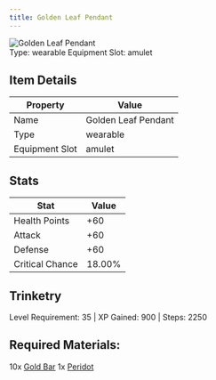 ```yaml
---
title: Golden Leaf Pendant
---
```


<div className="flex items-start gap-6 mb-8">
  <div className="flex-shrink-0">
    <img src="/assets/resources/trinketry/amulets/gold_peridot_amulet.png" alt="Golden Leaf Pendant" className="w-24 h-24 border rounded-lg" />
  </div>
  <div className="flex-1">
    <div className="space-y-2">
            <div className="flex flex-wrap gap-4 text-sm">
        <span className="px-2 py-1 bg-green-100 dark:bg-green-900 rounded-md">
          Type: wearable
        </span>
        <span className="px-2 py-1 bg-purple-100 dark:bg-purple-900 rounded-md">
          Equipment Slot: amulet
        </span>
      </div>
    </div>
  </div>
</div>

## Item Details
| Property | Value |
|----------|-------|
| Name | Golden Leaf Pendant |
| Type | wearable |
| Equipment Slot | amulet |

## Stats
| Stat | Value |
|------|-------|
| Health Points | +60 |
| Attack | +60 |
| Defense | +60 |
| Critical Chance | 18.00% |

## Trinketry
Level Requirement: 35 | XP Gained: 900 | Steps: 2250

## Required Materials:
10x [Gold Bar](/docs/resources/individual/gold_bar)
1x [Peridot](/docs/resources/individual/peridot)
